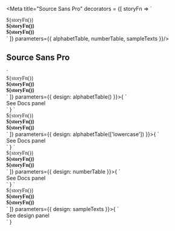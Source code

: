 
<Meta title="Source Sans Pro" decorators = {[
    storyFn => `<style>
  .source-sans-pro {
    font-family: 'Source Sans Pro';
  }
  .semi-bold {
    font-weight: 600;
  }
  .bold {
    font-weight: 700;
  }
</style>
<div class="source-sans-pro has-text-black has-bottom-margin">
  ${storyFn()}
</div>
<div class="source-sans-pro semi-bold has-text-black has-bottom-margin">
  ${storyFn()}
</div>
<div class="source-sans-pro bold has-text-black">
  ${storyFn()}
</div>`
  ]} parameters={{ alphabetTable, numberTable, sampleTexts }}/>

## Source Sans Pro
<Preview>
  <Story name='uppercaseLetters' decorators = {[
    storyFn => `<style>
  .source-sans-pro {
    font-family: 'Source Sans Pro';
  }
  .semi-bold {
    font-weight: 600;
  }
  .bold {
    font-weight: 700;
  }
</style>
<div class="source-sans-pro has-text-black has-bottom-margin">
  ${storyFn()}
</div>
<div class="source-sans-pro semi-bold has-text-black has-bottom-margin">
  ${storyFn()}
</div>
<div class="source-sans-pro bold has-text-black">
  ${storyFn()}
</div>`
  ]} parameters={{
    design: alphabetTable()
  }}>{
    `<div>
    See Docs panel
    <div/>`
  }
  </Story>
</Preview>
<Preview>
  <Story name='lowercaseLetters' decorators = {[
    storyFn => `<style>
  .source-sans-pro {
    font-family: 'Source Sans Pro';
  }
  .semi-bold {
    font-weight: 600;
  }
  .bold {
    font-weight: 700;
  }
</style>
<div class="source-sans-pro has-text-black has-bottom-margin">
  ${storyFn()}
</div>
<div class="source-sans-pro semi-bold has-text-black has-bottom-margin">
  ${storyFn()}
</div>
<div class="source-sans-pro bold has-text-black">
  ${storyFn()}
</div>`
  ]} parameters={{
    design: alphabetTable(['lowercase'])
  }}>{
    `<div>
    See Docs panel
    <div/>`
  }
  </Story>
</Preview>
<Preview>
  <Story name='numbers' decorators = {[
    storyFn => `<style>
  .source-sans-pro {
    font-family: 'Source Sans Pro';
  }
  .semi-bold {
    font-weight: 600;
  }
  .bold {
    font-weight: 700;
  }
</style>
<div class="source-sans-pro has-text-black has-bottom-margin">
  ${storyFn()}
</div>
<div class="source-sans-pro semi-bold has-text-black has-bottom-margin">
  ${storyFn()}
</div>
<div class="source-sans-pro bold has-text-black">
  ${storyFn()}
</div>`
  ]} parameters={{
    design: numberTable
  }}>{
    `<div>
    See Docs panel
    <div/>`
  }
  </Story>
</Preview>
<Preview>
  <Story name='pangrams' decorators = {[
    storyFn => `<style>
  .source-sans-pro {
    font-family: 'Source Sans Pro';
  }
  .semi-bold {
    font-weight: 600;
  }
  .bold {
    font-weight: 700;
  }
</style>
<div class="source-sans-pro has-text-black has-bottom-margin">
  ${storyFn()}
</div>
<div class="source-sans-pro semi-bold has-text-black has-bottom-margin">
  ${storyFn()}
</div>
<div class="source-sans-pro bold has-text-black">
  ${storyFn()}
</div>`
  ]} parameters={{
    design: sampleTexts
  }}>{
    `<div>
    See design panel
    <div/>`
  }
  </Story>
</Preview>
 
